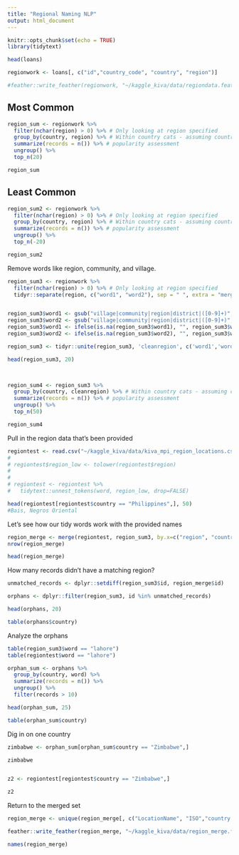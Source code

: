 ```yaml
---
title: "Regional Naming NLP"
output: html_document
---
```


```r
knitr::opts_chunk$set(echo = TRUE)
library(tidytext)
```

```r
head(loans)

regionwork <- loans[, c("id","country_code", "country", "region")]

#feather::write_feather(regionwork, "~/kaggle_kiva/data/regiondata.feather")

```


## Most Common

```r

region_sum <- regionwork %>%
  filter(nchar(region) > 0) %>% # Only looking at region specified
  group_by(country, region) %>% # Within country cats - assuming country is right
  summarize(records = n()) %>% # popularity assessment
  ungroup() %>% 
  top_n(20)

region_sum
```


## Least Common
```r
region_sum2 <- regionwork %>%
  filter(nchar(region) > 0) %>% # Only looking at region specified
  group_by(country, region) %>% # Within country cats - assuming country is right
  summarize(records = n()) %>% # popularity assessment
  ungroup() %>% 
  top_n(-20)

region_sum2
```

Remove words like region, community, and village.

```r

region_sum3 <- regionwork %>%
  filter(nchar(region) > 0) %>% # Only looking at region specified
  tidyr::separate(region, c("word1", "word2"), sep = " ", extra = "merge", fill = "right") 


region_sum3$word1 <- gsub("village|community|region|district|([0-9]+)", "", region_sum3$word1)
region_sum3$word2 <- gsub("village|community|region|district|([0-9]+)", "", region_sum3$word2)
region_sum3$word1 <- ifelse(is.na(region_sum3$word1), "", region_sum3$word1)
region_sum3$word2 <- ifelse(is.na(region_sum3$word2), "", region_sum3$word2)

region_sum3 <- tidyr::unite(region_sum3, 'cleanregion', c('word1','word2'), sep = " ")

head(region_sum3, 20)

  

```

```r
region_sum4 <- region_sum3 %>%
  group_by(country, cleanregion) %>% # Within country cats - assuming country is right
  summarize(records = n()) %>% # popularity assessment
  ungroup() %>% 
  top_n(50)

region_sum4
```


Pull in the region data that's been provided

```r

regiontest <- read.csv("~/kaggle_kiva/data/kiva_mpi_region_locations.csv")
# 
# regiontest$region_low <- tolower(regiontest$region) 
# 
# 
# regiontest <- regiontest %>%
#   tidytext::unnest_tokens(word, region_low, drop=FALSE) 

head(regiontest[regiontest$country == "Philippines",], 50)
#Bais, Negros Oriental
```

Let's see how our tidy words work with the provided names


```r

region_merge <- merge(regiontest, region_sum3, by.x=c("region", "country"), by.y=c("cleanregion", "country"))
nrow(region_merge)

head(region_merge)

```


How many records didn't have a matching region?

```r

unmatched_records <- dplyr::setdiff(region_sum3$id, region_merge$id)

orphans <- dplyr::filter(region_sum3, id %in% unmatched_records)

head(orphans, 20)

table(orphans$country)
```


Analyze the orphans

```r


table(region_sum3$word == "lahore")
table(regiontest$word == "lahore")

orphan_sum <- orphans %>%
  group_by(country, word) %>%
  summarize(records = n()) %>%
  ungroup() %>%
  filter(records > 10)

head(orphan_sum, 25)

```

```r

table(orphan_sum$country)


```


Dig in on one country
```r

zimbabwe <- orphan_sum[orphan_sum$country == "Zimbabwe",]

zimbabwe


z2 <- regiontest[regiontest$country == "Zimbabwe",]

z2

```


Return to the merged set

```r

region_merge <- unique(region_merge[, c("LocationName", "ISO","country.x","region.x","world_region","MPI", "geo", "lat","lon","region_low", "id","country_code", "country.y", "region.y")])

feather::write_feather(region_merge, "~/kaggle_kiva/data/region_merge.feather")

names(region_merge)

```


